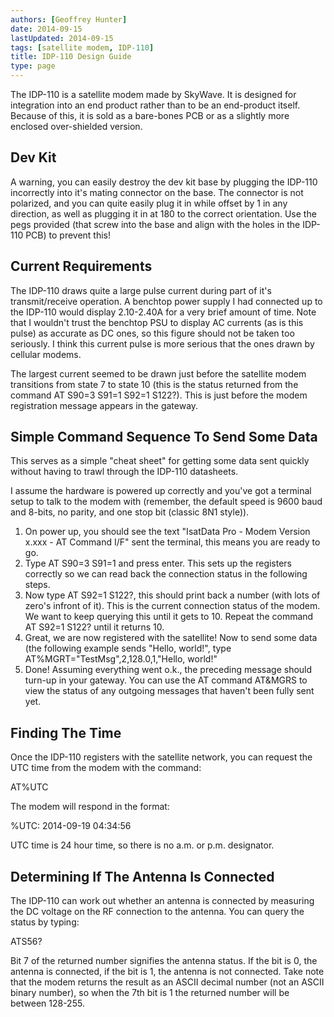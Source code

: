 ```yaml
---
authors: [Geoffrey Hunter]
date: 2014-09-15
lastUpdated: 2014-09-15
tags: [satellite modem, IDP-110]
title: IDP-110 Design Guide
type: page
---
```


The IDP-110 is a satellite modem made by SkyWave. It is designed for integration into an end product rather than to be an end-product itself. Because of this, it is sold as a bare-bones PCB or as a slightly more enclosed over-shielded version.

## Dev Kit

A warning, you can easily destroy the dev kit base by plugging the IDP-110 incorrectly into it's mating connector on the base. The connector is not polarized, and you can quite easily plug it in while offset by 1 in any direction, as well as plugging it in at 180 to the correct orientation. Use the pegs provided (that screw into the base and align with the holes in the IDP-110 PCB) to prevent this!

## Current Requirements

The IDP-110 draws quite a large pulse current during part of it's transmit/receive operation. A benchtop power supply I had connected up to the IDP-110 would display 2.10-2.40A for a very brief amount of time. Note that I wouldn't trust the benchtop PSU to display AC currents (as is this pulse) as accurate as DC ones, so this figure should not be taken too seriously. I think this current pulse is more serious that the ones drawn by cellular modems.

The largest current seemed to be drawn just before the satellite modem transitions from state 7 to state 10 (this is the status returned from the command AT S90=3 S91=1 S92=1 S122?). This is just before the modem registration message appears in the gateway.

## Simple Command Sequence To Send Some Data

This serves as a simple "cheat sheet" for getting some data sent quickly without having to trawl through the IDP-110 datasheets.

I assume the hardware is powered up correctly and you've got a terminal setup to talk to the modem with (remember, the default speed is 9600 baud and 8-bits, no parity, and one stop bit (classic 8N1 style)).

1. On power up, you should see the text "IsatData Pro - Modem Version x.xxx - AT Command I/F" sent the terminal, this means you are ready to go.
2. Type AT S90=3 S91=1 and press enter. This sets up the registers correctly so we can read back the connection status in the following steps.
3. Now type AT S92=1 S122?, this should print back a number (with lots of zero's infront of it). This is the current connection status of the modem. We want to keep querying this until it gets to 10. Repeat the command AT S92=1 S122? until it returns 10.
4. Great, we are now registered with the satellite! Now to send some data (the following example sends "Hello, world!", type AT%MGRT="TestMsg",2,128.0,1,"Hello, world!" 
5. Done! Assuming everything went o.k., the preceding message should turn-up in your gateway. You can use the AT command AT&MGRS to view the status of any outgoing messages that haven't been fully sent yet.

## Finding The Time

Once the IDP-110 registers with the satellite network, you can request the UTC time from the modem with the command:

AT%UTC 

The modem will respond in the format:

%UTC: 2014-09-19 04:34:56 

UTC time is 24 hour time, so there is no a.m. or p.m. designator.

## Determining If The Antenna Is Connected

The IDP-110 can work out whether an antenna is connected by measuring the DC voltage on the RF connection to the antenna. You can query the status by typing:

ATS56? 

Bit 7 of the returned number signifies the antenna status. If the bit is 0, the antenna is connected, if the bit is 1, the antenna is not connected. Take note that the modem returns the result as an ASCII decimal number (not an ASCII binary number), so when the 7th bit is 1 the returned number will be between 128-255.
